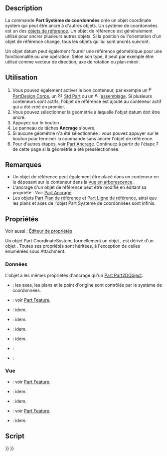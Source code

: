 <languages/>

{{Docnav/fr
|[[Std_Part/fr|Part]]
|[[Part_DatumPlane/fr|Plan de référence]]
|[[Std_Base/fr|Std Base]]
|IconL=Std_Part.svg
|IconR=Part_DatumPlane.svg
|IconC=Freecad.svg
}}

{{GuiCommand/fr
|Name=Part CoordinateSystem
|Name/fr=Part Système de coordonnées
|Workbenches=Tous
|Version=1.1
|SeeAlso=[[Part_DatumPlane/fr|Part Plan de référence]], [[Part_DatumLine/fr|Part Ligne de référence]], [[Part_DatumPoint/fr|Part Point de référence]]
}}

== Description ==

La commande '''Part Système de coordonnées''' crée un objet coordinate system qui peut être ancré à d'autres objets. Un système de coordonnées est un des [[Std_Base#Std_Base/fr#Part_Datums|objets de référence]]. Un objet de référence est généralement utilisé pour ancrer plusieurs autres objets. Si la position ou l'orientation d'un objet de référence change, tous les objets qui lui sont ancrés suivront.

Un objet datum peut également fournir une référence géométrique pour une fonctionnalité ou une opération. Selon son type, il peut par exemple être utilisé comme vecteur de direction, axe de rotation ou plan miroir.

<span id="Usage"></span>
==Utilisation==

# Vous pouvez également activer le bon conteneur, par exemple un [[Image:PartDesign_Body.svg|16px]] [[PartDesign_Body/fr|PartDesign Corps]], un [[Image:Std_Part.svg|16px]] [[Std_Part/fr|Std Part]] ou un [[Image:Assembly_CreateAssembly.svg|16px]] [[Assembly_CreateAssembly/fr|assemblage]]. Si plusieurs conteneurs sont actifs, l'objet de référence est ajouté au conteneur actif qui a été créé en premier.
# Vous pouvez sélectionner la géométrie à laquelle l'objet datum doit être ancré.
# Appuyez sur le bouton {{Button|[[Image:Part_CoordinateSystem.svg|16px]] [[Part_CoordinateSystem/fr|Créer un système de coordonnées]]}}.
# Le panneau de tâches '''Ancrage''' s'ouvre.
# Si aucune géométrie n'a été sélectionnée : vous pouvez appuyer sur le bouton {{Button|OK}} pour terminer la commande sans ancrer l'objet de référence.
# Pour d'autres étapes, voir [[Part_EditAttachment/fr#Utilisation|Part Ancrage]]. Continuez à partir de l'étape 7 de cette page si la géométrie a été présélectionnée.

<span id="Notes"></span>
== Remarques ==

* Un objet de référence peut également être placé dans un conteneur en le déposant sur le conteneur dans la [[Tree_view/fr|vue en arborescence]].
* L'ancrage d'un objet de référence peut être modifié en éditant sa propriété {{PropertyData|Map Mode}}. Voir [[Part_EditAttachment/fr#Utilisation|Part Ancrage]].
* Les objets [[Part_DatumPlane/fr|Part Plan de référence]] et [[Part_DatumLine/fr|Part Ligne de référence]], ainsi que les plans et axes de l'objet Part Système de coordonnées sont infinis.

<span id="Properties"></span>
== Propriétés ==

Voir aussi : [[Property_editor/fr|Éditeur de propriétés]]

Un objet Part CoordinateSystem, formellement un objet {{Incode|Part::LocalCoordinateSystem}}, est dérivé d'un objet {{Incode|App::LocalCoordinateSystem}}. Toutes ses propriétés sont héritées, à l'exception de celles énumérées sous Attachment.

<span id="Data"></span>
=== Données ===

{{Properties_Title|Attachment}}

L'objet a les mêmes propriétés d'ancrage qu'un [[Part_Part2DObject/fr#Donn.C3.A9es|Part Part2DObject]].

{{Properties_Title|Base}}

* {{PropertyData|Origin Features|LinkList|hidden}} : les axes, les plans et le point d'origine sont contrôlés par le système de coordonnées.
* {{PropertyData|Placement|Placement}} : voir [[Part_Feature/fr#Données|Part Feature]].
* {{PropertyData|Label|String}} : idem.
* {{PropertyData|Label2|String|hidden}} : idem.
* {{PropertyData|Expression Engine|ExpressionEngine|hidden}} : idem.
* {{PropertyData|Visibility|Bool|hidden}} : idem.
* {{PropertyData|Group|LinkList}}:
* {{PropertyData|_ Group Touched|Bool|hidden}}:

<span id="View"></span>
=== Vue ===

{{Properties_Title|Display Options}}

* {{PropertyView|Display Mode|Enumeration}} : voir [[Part_Feature/fr#Vue|Part Feature]].
* {{PropertyView|Show In Tree|Bool}} : idem.
* {{PropertyView|Visibility|Bool}} : idem.

{{Properties_Title|Selection}}

* {{PropertyView|On Top When Selected|Enumeration}} : voir [[Part_Feature/fr#Vue|Part Feature]].
* {{PropertyView|Selection Style|Enumeration}} : idem.

<span id="Scripting"></span>
== Script ==

{{Code|code=
import FreeCAD as App

doc = App.newDocument()

body = doc.addObject("PartDesign::Body", "Body")
lcs = doc.addObject("Part::LocalCoordinateSystem", "LCS")
lcs.Visibility = True
body.addObjects([lcs])

orig = body.Origin
plane = next(f for f in orig.OriginFeatures if f.Role == "XZ_Plane")
lcs.AttachmentSupport = [(orig, (plane.Name + ".", ))]
lcs.AttachmentOffset = App.Placement(App.Vector(), App.Vector(1, 0, 0), 45)
lcs.MapMode = "FlatFace"

doc.recompute()
}}


{{Docnav/fr
|[[Std_Part/fr|Part]]
|[[Part_DatumPlane/fr|Plan de référence]]
|[[Std_Base/fr|Std Base]]
|IconL=Std_Part.svg
|IconR=Part_DatumPlane.svg
|IconC=Freecad.svg
}}

{{Std_Base_navi{{#translation:}}}}
{{Userdocnavi{{#translation:}}}}